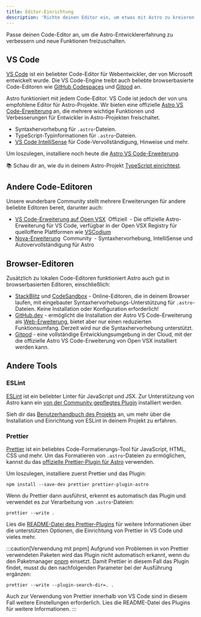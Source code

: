 ```yaml
---
title: Editor-Einrichtung
description: 'Richte deinen Editor ein, um etwas mit Astro zu kreieren.'
---
```




Passe deinen Code-Editor an, um die Astro-Entwicklererfahrung zu verbessern und neue Funktionen freizuschalten.

## VS Code

[VS Code](https://code.visualstudio.com/) ist ein beliebter Code-Editor für Webentwickler, der von Microsoft entwickelt wurde. Die VS Code-Engine treibt auch beliebte browserbasierte Code-Editoren wie [GitHub Codespaces](https://github.com/features/codespaces) und [Gitpod](https://gitpod.io/) an.

Astro funktioniert mit jedem Code-Editor. VS Code ist jedoch der von uns empfohlene Editor für Astro-Projekte. Wir bieten eine offizielle [Astro VS Code-Erweiterung](https://marketplace.visualstudio.com/items?itemName=astro-build.astro-vscode) an, die mehrere wichtige Funktionen und Verbesserungen für Entwickler in Astro-Projekten freischaltet.

- Syntaxhervorhebung für `.astro`-Dateien.
- TypeScript-Typinformationen für `.astro`-Dateien.
- [VS Code IntelliSense](https://code.visualstudio.com/docs/editor/intellisense) für Code-Vervollständigung, Hinweise und mehr.

Um loszulegen, installiere noch heute die [Astro VS Code-Erweiterung](https://marketplace.visualstudio.com/items?itemName=astro-build.astro-vscode).

📚 Schau dir an, wie du in deinem Astro-Projekt [TypeScript einrichtest](/de/guides/typescript/).

## Andere Code-Editoren

Unsere wunderbare Community stellt mehrere Erweiterungen für andere beliebte Editoren bereit, darunter auch:

- [VS Code-Erweiterung auf Open VSX](https://open-vsx.org/extension/astro-build/astro-vscode) <span style="margin: 0.25em;"><Badge variant="accent">Offiziell</Badge></span> - Die offizielle Astro-Erweiterung für VS Code, verfügbar in der Open VSX Registry für quelloffene Plattformen wie [VSCodium](https://vscodium.com/)
- [Nova-Erweiterung](https://extensions.panic.com/extensions/sciencefidelity/sciencefidelity.astro/) <span style="margin: 0.25em;"><Badge variant="neutral">Community</Badge></span> - Syntaxhervorhebung, IntelliSense und Autovervollständigung für Astro

## Browser-Editoren

Zusätzlich zu lokalen Code-Editoren funktioniert Astro auch gut in browserbasierten Editoren, einschließlich:

- [StackBlitz](https://stackblitz.com/) und [CodeSandbox](https://codesandbox.io/) - Online-Editoren, die in deinem Browser laufen, mit eingebauter Syntaxhervorhebungs-Unterstützung für `.astro`-Dateien. Keine Installation oder Konfiguration erforderlich!
- [GitHub.dev](https://github.dev/) - ermöglicht die Installation der Astro VS Code-Erweiterung als [Web-Erweiterung](https://code.visualstudio.com/api/extension-guides/web-extensions), bietet aber nur einen reduzierten Funktionsumfang. Derzeit wird nur die Syntaxhervorhebung unterstützt.
- [Gitpod](https://gitpod.io/) - eine vollständige Entwicklungsumgebung in der Cloud, mit der die offizielle Astro VS Code-Erweiterung von Open VSX installiert werden kann.

## Andere Tools

### ESLint

[ESLint](https://eslint.org/) ist ein beliebter Linter für JavaScript und JSX. Zur Unterstützung von Astro kann ein [von der Community gepflegtes Plugin](https://github.com/ota-meshi/eslint-plugin-astro) installiert werden.

Sieh dir das [Benutzerhandbuch des Projekts](https://ota-meshi.github.io/eslint-plugin-astro/user-guide/) an, um mehr über die Installation und Einrichtung von ESLint in deinem Projekt zu erfahren.

### Prettier

[Prettier](https://prettier.io/) ist ein beliebtes Code-Formatierungs-Tool für JavaScript, HTML, CSS und mehr. Um das Formatieren von `.astro`-Dateien zu ermöglichen, kannst du das [offizielle Prettier-Plugin für Astro](https://github.com/withastro/prettier-plugin-astro) verwenden.

Um loszulegen, installiere zuerst Prettier und das Plugin:

```shell
npm install --save-dev prettier prettier-plugin-astro
```

Wenn du Prettier dann ausführst, erkennt es automatisch das Plugin und verwendet es zur Verarbeitung von `.astro`-Dateien:

```shell
prettier --write .
```

Lies die [README-Datei des Prettier-Plugins](https://github.com/withastro/prettier-plugin-astro/blob/main/README.md) für weitere Informationen über die unterstützten Optionen, die Einrichtung von Prettier in VS Code und vieles mehr.

:::caution[Verwendung mit pnpm]
Aufgrund von Problemen in von Prettier verwendeten Paketen wird das Plugin nicht automatisch erkannt, wenn du den Paketmanager [pnpm](https://pnpm.io/) einsetzt. Damit Prettier in diesem Fall das Plugin findet, musst du den nachfolgenden Parameter bei der Ausführung ergänzen:

```shell
prettier --write --plugin-search-dir=. .
```

Auch zur Verwendung von Prettier innerhalb von VS Code sind in diesem Fall weitere Einstellungen erforderlich. Lies die README-Datei des Plugins für weitere Informationen.
:::
